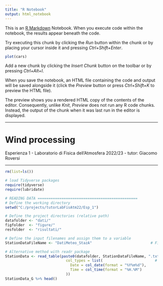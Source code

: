 ```yaml
---
title: "R Notebook"
output: html_notebook
---
```


This is an [R Markdown](http://rmarkdown.rstudio.com) Notebook. When you execute code within the notebook, the results appear beneath the code.

Try executing this chunk by clicking the *Run* button within the chunk or by placing your cursor inside it and pressing *Ctrl+Shift+Enter*.

```r
plot(cars)
```

Add a new chunk by clicking the *Insert Chunk* button on the toolbar or by pressing *Ctrl+Alt+I*.

When you save the notebook, an HTML file containing the code and output will be saved alongside it (click the *Preview* button or press *Ctrl+Shift+K* to preview the HTML file).

The preview shows you a rendered HTML copy of the contents of the editor. Consequently, unlike *Knit*, *Preview* does not run any R code chunks. Instead, the output of the chunk when it was last run in the editor is displayed.

------------------------------------------------------------------------

# Wind processing

Esperienza 1 - Laboratorio di Fisica dell'Atmosfera 2022/23 - tutor: Giacomo Roversi

------------------------------------------------------------------------

```r
rm(list=ls())
```

```r
# load Tidyverse packages
require(tidyverse)
require(lubridate)
```

```r
# READING DATA ==============================================
# Define the working directory
setwd("C:/projects/tutorLabFisAtm22/Esp_1")

# Define the project directories (relative path)
datafolder <- "dati/"
figfolder  <- "figure/"
resfolder  <- "risultati/"
```

```r
# Define the input filenames and assign them to a variable
StationDataFileName <- "DatiMeteo_StazA"                           # File di dati con la prima riga formattata coerentemente col resto (creare script automatico)

# Alternative method with readr package
StationData <- read_table(paste0(datafolder, StationDataFileName, ".txt"),
                            col_types = list(                        # Date e Time vengono già lette come data e orario rispettivamente
                              Date = col_date(format = "%Y%m%d"),  
                              Time = col_time(format = "%H.%M")
                            ))
StationData_G %>% head()
```
